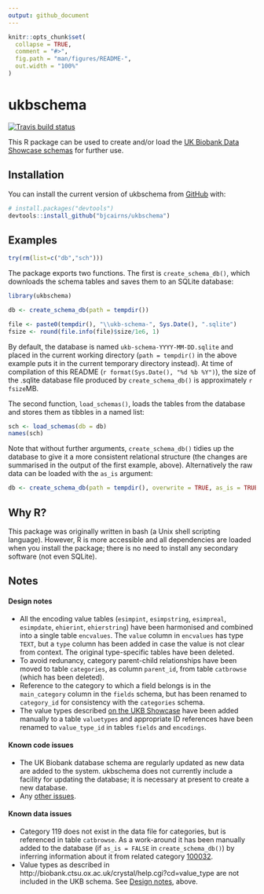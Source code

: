 ```yaml
---
output: github_document
---
```


<!-- README.md is generated from README.Rmd. Please edit that file -->

```r
knitr::opts_chunk$set(
  collapse = TRUE,
  comment = "#>",
  fig.path = "man/figures/README-",
  out.width = "100%"
)
```
# ukbschema

<!-- badges: start -->
[![Travis build status](https://travis-ci.org/bjcairns/ukbschema.svg?branch=master)](https://travis-ci.org/bjcairns/ukbschema)
<!-- badges: end -->

This R package can be used to create and/or load the [UK Biobank Data Showcase schemas](http://biobank.ctsu.ox.ac.uk/crystal/schema.cgi) for further use.

## Installation

You can install the current version of ukbschema from [GitHub](https://github.com/) with:

``` r
# install.packages("devtools")
devtools::install_github("bjcairns/ukbschema")
```
## Examples

```r
try(rm(list=c("db","sch")))
```

The package exports two functions. The first is `create_schema_db()`, which downloads the schema tables and saves them to an SQLite database:

```r
library(ukbschema)

db <- create_schema_db(path = tempdir())
```

```r
file <- paste0(tempdir(), "\\ukb-schema-", Sys.Date(), ".sqlite")
fsize <- round(file.info(file)$size/1e6, 1)
```

By default, the database is named `ukb-schema-YYYY-MM-DD.sqlite` and placed in the current working directory (`path = tempdir()` in the above example puts it in the current temporary directory instead). At time of compilation of this README (`r format(Sys.Date(), "%d %b %Y")`), the size of the .sqlite database file produced by `create_schema_db()` is approximately `r fsize`MB.

The second function, `load_schemas()`, loads the tables from the database and stores them as tibbles in a named list:

```r
sch <- load_schemas(db = db)
names(sch)
```

Note that without further arguments, `create_schema_db()` tidies up the database to give it a more consistent relational structure (the changes are summarised in the output of the first example, above). Alternatively the raw data can be loaded with the `as_is` argument:

```r
db <- create_schema_db(path = tempdir(), overwrite = TRUE, as_is = TRUE)
```

## Why R?

This package was originally written in bash (a Unix shell scripting language). However, R is more accessible and all dependencies are loaded when you install the package; there is no need to install any secondary software (not even SQLite).

## Notes

#### Design notes

* All the encoding value tables (`esimpint`, `esimpstring`, `esimpreal`, `esimpdate`, `ehierint`, `ehierstring`) have been harmonised and combined into a single table `encvalues`. The `value` column in `encvalues` has type `TEXT`, but a `type` column has been added in case the value is not clear from context. The original type-specific tables have been deleted.
* To avoid redunancy, category parent-child relationships have been moved to table `categories`, as column `parent_id`, from table `catbrowse` (which has been deleted).
* Reference to the category to which a field belongs is in the `main_category` column in the `fields` schema, but has been renamed to `category_id` for consistency with the `categories` schema.
* The value types described [on the UKB Showcase](http://biobank.ctsu.ox.ac.uk/crystal/help.cgi?cd=value_type) have been added manually to a table `valuetypes` and appropriate ID references have been renamed to `value_type_id` in tables `fields` and `encodings`.

#### Known code issues

* The UK Biobank database schema are regularly updated as new data are added to the system. ukbschema does not currently include a facility for updating the database; it is necessary at present to create a new database.
* Any [other issues](https://github.com/bjcairns/ukbschema/issues).

#### Known data issues

* Category 119 does not exist in the data file for categories, but is referenced in table `catbrowse`. As a work-around it has been manually added to the database (if `as_is = FALSE` in `create_schema_db()`) by inferring information about it from related category [100032](https://biobank.ctsu.ox.ac.uk/crystal/label.cgi?id=100032).
* Value types as described in http://biobank.ctsu.ox.ac.uk/crystal/help.cgi?cd=value_type are not included in the UKB schema. See [Design notes](https://github.com/bjcairns/ukbschema#design-notes), above.

